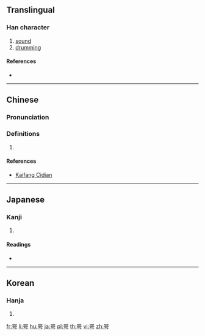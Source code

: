 ==Translingual==

===Han character===
{{Han char|rn=30|rad=口|as=06|sn=9|four=66207|canj=RRMMS|ids=⿱吅亏}}

# [[sound]]
# [[drumming]]

====References====
* {{Han ref|kx=0186.020|dkj=03529|dj=0405.240|hdz=10615.060|uh=54A2|ud=21666|bh=CE4B|bd=52811}}

----

==Chinese==
{{zh-forms}}

===Pronunciation===
{{zh-pron
|m=è
|c=ngok6
|mn=go̍k
|mc=y
|oc=y
|ma=
|cat=n,v
}}

===Definitions===
{{zh-hanzi}}

# {{rfdef|lang=zh}}

====References====
* {{qualifier|Min Nan}} [http://kaifangcidian.com/han/minnan/%E5%92%A2 Kaifang Cidian]

----

==Japanese==

===Kanji===
{{ja-kanji|grade=|rs=口06}}

# {{defn|lang=ja|sort=口06}}

====Readings====
* {{ja-readings|on=[[がく]] (gaku)|kun=[[おどろく]] (odoroku)}}

----

==Korean==

===Hanja===
{{ko-hanja|hangeul=악|rv=ak|mr=ak}}

# {{defn|lang=ko|sort=口06}}

[[fr:咢]]
[[li:咢]]
[[hu:咢]]
[[ja:咢]]
[[pl:咢]]
[[th:咢]]
[[vi:咢]]
[[zh:咢]]